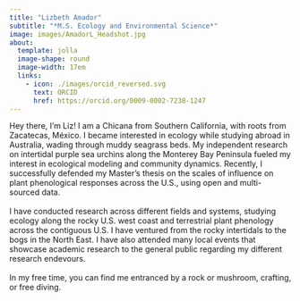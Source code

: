 ```yaml
---
title: "Lizbeth Amador"
subtitle: "*M.S. Ecology and Environmental Science*"
image: images/AmadorL_Headshot.jpg
about: 
  template: jolla 
  image-shape: round
  image-width: 17em
  links: 
    - icon: ./images/orcid_reversed.svg
      text: ORCID
      href: https://orcid.org/0009-0002-7238-1247 
---
```


Hey there, I'm Liz! I am a Chicana from Southern California, with roots from Zacatecas, México. I became interested in ecology while studying abroad in Australia, wading through muddy seagrass beds. My independent research on intertidal purple sea urchins along the Monterey Bay Peninsula fueled my interest in ecological modeling and community dynamics. Recently, I successfully defended my Master's thesis on the scales of influence on
plant phenological responses across the U.S., using open and multi-sourced data.\
\
I have conducted research across different fields and systems, studying ecology along the rocky U.S. west coast and terrestrial plant phenology across the contiguous U.S. I have ventured from the rocky intertidals to the bogs in the North East. I have also attended many local events that showcase academic research to the general public regarding my different research endevours.\
\
In my free time, you can find me entranced by a rock or mushroom, crafting, or free diving.\

<!-- ![](images/bullkelp_chomp.jpg){fig-align="center" style="width:110px; height:100px; border-radius:50%; object-fit:cover; border:1px solid #384755;"} -->